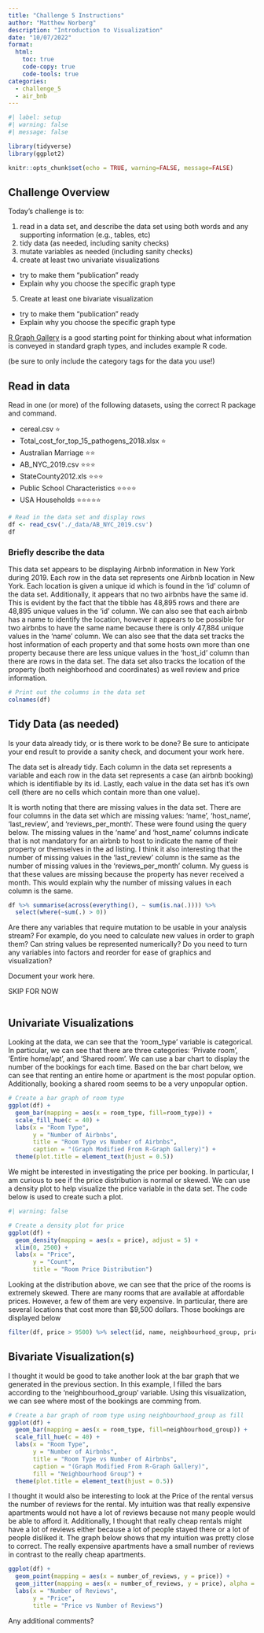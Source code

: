 ```yaml
---
title: "Challenge 5 Instructions"
author: "Matthew Norberg"
description: "Introduction to Visualization"
date: "10/07/2022"
format:
  html:
    toc: true
    code-copy: true
    code-tools: true
categories:
  - challenge_5
  - air_bnb
---
```


```r
#| label: setup
#| warning: false
#| message: false

library(tidyverse)
library(ggplot2)

knitr::opts_chunk$set(echo = TRUE, warning=FALSE, message=FALSE)
```

## Challenge Overview

Today's challenge is to:

1)  read in a data set, and describe the data set using both words and any supporting information (e.g., tables, etc)
2)  tidy data (as needed, including sanity checks)
3)  mutate variables as needed (including sanity checks)
4)  create at least two univariate visualizations
   - try to make them "publication" ready
   - Explain why you choose the specific graph type
5)  Create at least one bivariate visualization
   - try to make them "publication" ready
   - Explain why you choose the specific graph type

[R Graph Gallery](https://r-graph-gallery.com/) is a good starting point for thinking about what information is conveyed in standard graph types, and includes example R code.

(be sure to only include the category tags for the data you use!)

## Read in data

Read in one (or more) of the following datasets, using the correct R package and command.

-   cereal.csv ⭐
-   Total_cost_for_top_15_pathogens_2018.xlsx ⭐
-   Australian Marriage ⭐⭐ 
-   AB_NYC_2019.csv ⭐⭐⭐
-   StateCounty2012.xls ⭐⭐⭐
-   Public School Characteristics ⭐⭐⭐⭐ 
-   USA Households ⭐⭐⭐⭐⭐

```r
# Read in the data set and display rows
df <- read_csv('./_data/AB_NYC_2019.csv')
df
```

### Briefly describe the data

This data set appears to be displaying Airbnb information in New York during 2019.  Each row in the data set represents one Airbnb location in New York.  Each location is given a unique id which is found in the 'id' column of the data set.  Additionally, it appears that no two airbnbs have the same id.  This is evident by the fact that the tibble has 48,895 rows and there are 48,895 unique values in the 'id' column.  We can also see that each airbnb has a name to identify the location, however it appears to be possible for two airbnbs to have the same name because there is only 47,884 unique values in the 'name' column.  We can also see that the data set tracks the host information of each property and that some hosts own more than one property because there are less unique values in the 'host_id' column than there are rows in the data set. The data set also tracks the location of the property (both neighborhood and coordinates) as well review and price information.

```r
# Print out the columns in the data set
colnames(df)
```

## Tidy Data (as needed)

Is your data already tidy, or is there work to be done? Be sure to anticipate your end result to provide a sanity check, and document your work here.

The data set is already tidy.  Each column in the data set represents a variable and each row in the data set represents a case (an airbnb booking) which is identifiable by its id.  Lastly, each value in the data set has it's own cell (there are no cells which contain more than one value).

It is worth noting that there are missing values in the data set.  There are four columns in the data set which are missing values: 'name', 'host_name', 'last_review', and 'reviews_per_month'.  These were found using the query below.  The missing values in the 'name' and 'host_name' columns indicate that is not mandatory for an airbnb to host to indicate the name of their property or themselves in the ad listing.  I think it also interesting that the number of missing values in the 'last_review' column is the same as the number of missing values in the 'reviews_per_month' column.  My guess is that these values are missing because the property has never received a month.  This would explain why the number of missing values in each column is the same. 

```r
df %>% summarise(across(everything(), ~ sum(is.na(.)))) %>%
  select(where(~sum(.) > 0))
```

Are there any variables that require mutation to be usable in your analysis stream? For example, do you need to calculate new values in order to graph them? Can string values be represented numerically? Do you need to turn any variables into factors and reorder for ease of graphics and visualization?

Document your work here.

SKIP FOR NOW

```r

```

## Univariate Visualizations

Looking at the data, we can see that the 'room_type' variable is categorical.  In particular, we can see that there are three categories: 'Private room', 'Entire home/apt', and 'Shared room'.  We can use a bar chart to display the number of the bookings for each time.  Based on the bar chart below, we can see that renting an entire home or apartment is the most popular option.  Additionally, booking a shared room seems to be a very unpopular option. 

```r
# Create a bar graph of room type
ggplot(df) +
  geom_bar(mapping = aes(x = room_type, fill=room_type)) + 
  scale_fill_hue(c = 40) + 
  labs(x = "Room Type", 
       y = "Number of Airbnbs", 
       title = "Room Type vs Number of Airbnbs",
       caption = "(Graph Modified From R-Graph Gallery)") + 
  theme(plot.title = element_text(hjust = 0.5))
```

We might be interested in investigating the price per booking.  In particular, I am curious to see if the price distribution is normal or skewed.  We can use a density plot to help visualize the price variable in the data set.  The code below is used to create such a plot. 

```r
#| warning: false

# Create a density plot for price
ggplot(df) + 
  geom_density(mapping = aes(x = price), adjust = 5) +
  xlim(0, 2500) + 
  labs(x = "Price",
       y = "Count",
       title = "Room Price Distribution")
```

Looking at the distribution above, we can see that the price of the rooms is extremely skewed.  There are many rooms that are available at affordable prices.  However, a few of them are very expensive.  In particular, there are several locations that cost more than $9,500 dollars.  Those bookings are displayed below

```r
filter(df, price > 9500) %>% select(id, name, neighbourhood_group, price)
```

## Bivariate Visualization(s)

I thought it would be good to take another look at the bar graph that we generated in the previous section.  In this example, I filled the bars according to the 'neighbourhood_group' variable.  Using this visualization, we can see where most of the bookings are comming from.

```r
# Create a bar graph of room type using neighbourhood_group as fill
ggplot(df) +
  geom_bar(mapping = aes(x = room_type, fill=neighbourhood_group)) + 
  scale_fill_hue(c = 40) + 
  labs(x = "Room Type", 
       y = "Number of Airbnbs", 
       title = "Room Type vs Number of Airbnbs",
       caption = "(Graph Modified From R-Graph Gallery)",
       fill = "Neighbourhood Group") + 
  theme(plot.title = element_text(hjust = 0.5))
```

I thought it would also be interesting to look at the Price of the rental versus the number of reviews for the rental.  My intuition was that really expensive apartments would not have a lot of reviews because not many people would be able to afford it.  Additionally, I thought that really cheap rentals might have a lot of reviews either because a lot of people stayed there or a lot of people disliked it.  The graph below shows that my intuition was pretty close to correct.  The really expensive apartments have a small number of reviews in contrast to the really cheap apartments. 

```r
ggplot(df) + 
  geom_point(mapping = aes(x = number_of_reviews, y = price)) + 
  geom_jitter(mapping = aes(x = number_of_reviews, y = price), alpha = 0.1) + 
  labs(x = "Number of Reviews",
       y = "Price",
       title = "Price vs Number of Reviews")
```

Any additional comments?
